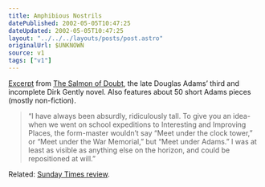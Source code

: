 ```yaml
---
title: Amphibious Nostrils
datePublished: 2002-05-05T10:47:25
dateUpdated: 2002-05-05T10:47:25
layout: "../../../layouts/posts/post.astro"
originalUrl: $UNKNOWN
source: v1
tags: ["v1"]
---
```


[Excerpt][1] from [The Salmon of Doubt][2], the late Douglas Adams&#8217; third and incomplete Dirk Gently novel. Also features about 50 short Adams pieces (mostly non-fiction).

> &#8220;I have always been absurdly, ridiculously tall. To give you an idea-when we went on school expeditions to Interesting and Improving Places, the form-master wouldn&#8217;t say &#8220;Meet under the clock tower,&#8221; or &#8220;Meet under the War Memorial,&#8221; but &#8220;Meet under Adams.&#8221; I was at least as visible as anything else on the horizon, and could be repositioned at will.&#8221;

Related: [Sunday Times review][3].

[1]: http://www.randomhouse.com/catalog/display.pperl?isbn=1400045088&view=excerpt "Excerpt from Douglas Adams' The Salmon of Doubt on Random House"
[2]: http://www.amazon.co.uk/exec/obidos/ASIN/0333766571/ "The Salmon of Doubt: Hitchhiking the Galaxy One Last Time on Amazon.co.uk"
[3]: http://www.sunday-times.co.uk/article/0,,188-284026,00.html "Sunday Times review of The Salmon of Doubt (requires registration)"
